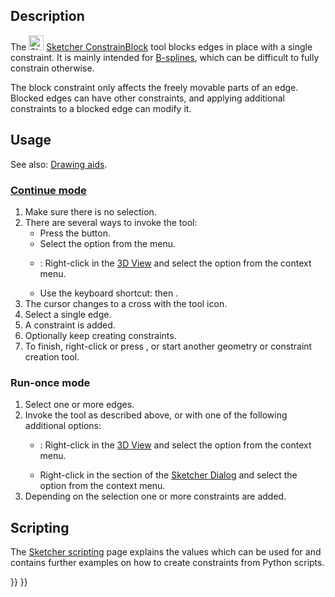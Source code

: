 <languages/>
<translate>

<!--T:8-->
{{Docnav
|[[Sketcher_ConstrainSymmetric|Symmetric Constraint]]
|[[Sketcher_ConstrainSnellsLaw|Refraction Constraint]]
|[[Sketcher_Workbench|Sketcher]]
|IconL=Constraint_Symmetric.svg
|IconR=Sketcher_ConstrainSnellsLaw.svg‎
|IconC=Workbench_Sketcher.svg
}}

<!--T:1-->
{{GuiCommand
|Name=Sketcher ConstrainBlock
|MenuLocation=Sketch → Constraints → Block Constraint
|Workbenches=[[Sketcher_Workbench|Sketcher]]
|Shortcut={{KEY|K}} {{KEY|B}}
|Version=0.17
|SeeAlso=[[Sketcher_ConstrainLock|Sketcher ConstrainLock]]
}}

==Description== <!--T:2-->

<!--T:3-->
The [[Image:Sketcher_ConstrainBlock.svg|24px]] [[Sketcher_ConstrainBlock|Sketcher ConstrainBlock]] tool blocks edges in place with a single constraint. It is mainly intended for [[Sketcher_CreateBSpline|B-splines]], which can be difficult to fully constrain otherwise.

<!--T:16-->
The block constraint only affects the freely movable parts of an edge. Blocked edges can have other constraints, and applying additional constraints to a blocked edge can modify it.

==Usage== <!--T:5-->

<!--T:17-->
See also: [[Sketcher_Workbench#Drawing_aids|Drawing aids]].

===[[Sketcher_Workbench#Continue_modes|Continue mode]]=== <!--T:18-->

<!--T:6-->
# Make sure there is no selection.
# There are several ways to invoke the tool:
#* Press the {{Button|[[Image:Sketcher_ConstrainBlock.svg|16px]] [[Sketcher_ConstrainBlock|Block Constraint]]}} button.
#* Select the {{MenuCommand|Sketch → Constraints → [[Image:Sketcher_ConstrainBlock.svg|16px]] Block Constraint}} option from the menu.
#* {{Version|1.0}}: Right-click in the [[3D_View|3D View]] and select the {{MenuCommand|Constrain → [[Image:Sketcher_ConstrainBlock.svg|16px]] Block Constraint}} option from the context menu.
#* Use the keyboard shortcut: {{KEY|K}} then {{KEY|B}}.
# The cursor changes to a cross with the tool icon.
# Select a single edge.
# A constraint is added.
# Optionally keep creating constraints.
# To finish, right-click or press {{KEY|Esc}}, or start another geometry or constraint creation tool.

===Run-once mode=== <!--T:19-->

<!--T:20-->
# Select one or more edges.
# Invoke the tool as described above, or with one of the following additional options:
#* {{Version|1.0}}: Right-click in the [[3D_View|3D View]] and select the {{MenuCommand|[[Image:Sketcher_ConstrainBlock.svg|16px]] Block Constraint}} option from the context menu.
#* Right-click in the {{MenuCommand|Elements}} section of the [[Sketcher_Dialog|Sketcher Dialog]] and select the {{MenuCommand|[[Image:Sketcher_ConstrainBlock.svg|16px]] Block Constraint}} option from the context menu.
# Depending on the selection one or more constraints are added.

== Scripting == <!--T:14-->

</translate>
{{Code|code=Sketch.addConstraint(Sketcher.Constraint('Block', Edge))}}
<translate>

<!--T:15-->
The [[Sketcher_scripting|Sketcher scripting]] page explains the values which can be used for {{incode|Edge}} and contains further examples on how to create constraints from Python scripts.


<!--T:9-->
{{Docnav
|[[Sketcher_ConstrainSymmetric|Symmetric Constraint]]
|[[Sketcher_ConstrainSnellsLaw|Refraction Constraint]]
|[[Sketcher_Workbench|Sketcher]]
|IconL=Constraint_Symmetric.svg
|IconR=Sketcher_ConstrainSnellsLaw.svg‎
|IconC=Workbench_Sketcher.svg
}}

</translate>
{{Sketcher_Tools_navi{{#translation:}}}}
{{Userdocnavi{{#translation:}}}}